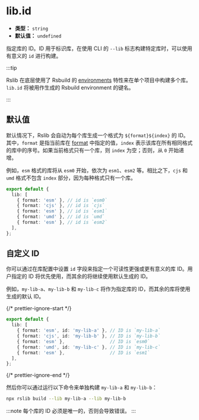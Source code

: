 # lib.id

- **类型：** `string`
- **默认值：** `undefined`

指定库的 ID。ID 用于标识库，在使用 CLI 的 `--lib` 标志构建特定库时，可以使用有意义的 `id` 进行构建。

:::tip

Rslib 在底层使用了 Rsbuild 的 [environments](https://rsbuild.dev/guide/advanced/environments) 特性来在单个项目中构建多个库。`lib.id` 将被用作生成的 Rsbuild environment 的键名。

:::

## 默认值

默认情况下，Rslib 会自动为每个库生成一个格式为 `${format}${index}` 的 ID。其中，`format` 是指当前库在 [format](/config/lib/format) 中指定的值，`index` 表示该库在所有相同格式的库中的序号。如果当前格式只有一个库，则 `index` 为空；否则，从 `0` 开始递增。

例如，`esm` 格式的库将从 `esm0` 开始，依次为 `esm1`、`esm2` 等。相比之下，`cjs` 和 `umd` 格式不包含 `index` 部分，因为每种格式只有一个库。

```ts title="rslib.config.ts"
export default {
  lib: [
    { format: 'esm' }, // id is `esm0`
    { format: 'cjs' }, // id is `cjs`
    { format: 'esm' }, // id is `esm1`
    { format: 'umd' }, // id is `umd`
    { format: 'esm' }, // id is `esm2`
  ],
};
```

## 自定义 ID

你可以通过在库配置中设置 `id` 字段来指定一个可读性更强或更有意义的库 ID。用户指定的 ID 将优先使用，而其余的将继续使用默认生成的 ID。

例如，`my-lib-a`、`my-lib-b` 和 `my-lib-c` 将作为指定库的 ID，而其余的库将使用生成的默认 ID。

{/* prettier-ignore-start */}
```ts title="rslib.config.ts"
export default {
  lib: [
    { format: 'esm', id: 'my-lib-a' }, // ID is `my-lib-a`
    { format: 'cjs', id: 'my-lib-b' }, // ID is `my-lib-b`
    { format: 'esm' },                 // ID is `esm0`
    { format: 'umd', id: 'my-lib-c' }, // ID is `my-lib-c`
    { format: 'esm' },                 // ID is `esm1`
  ],
};
```
{/* prettier-ignore-end */}

然后你可以通过运行以下命令来单独构建 `my-lib-a` 和 `my-lib-b`：

```bash
npx rslib build --lib my-lib-a --lib my-lib-b
```

:::note
每个库的 ID 必须是唯一的，否则会导致错误。
:::
